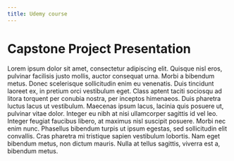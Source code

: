 ```yaml
---
title: Udemy course
---
```


# Capstone Project Presentation

Lorem ipsum dolor sit amet, consectetur adipiscing elit. Quisque nisl eros, 
pulvinar facilisis justo mollis, auctor consequat urna. Morbi a bibendum metus. 
Donec scelerisque sollicitudin enim eu venenatis. Duis tincidunt laoreet ex, 
in pretium orci vestibulum eget. Class aptent taciti sociosqu ad litora torquent
per conubia nostra, per inceptos himenaeos. Duis pharetra luctus lacus ut 
vestibulum. Maecenas ipsum lacus, lacinia quis posuere ut, pulvinar vitae dolor.
Integer eu nibh at nisi ullamcorper sagittis id vel leo. Integer feugiat 
faucibus libero, at maximus nisl suscipit posuere. Morbi nec enim nunc. 
Phasellus bibendum turpis ut ipsum egestas, sed sollicitudin elit convallis. 
Cras pharetra mi tristique sapien vestibulum lobortis. Nam eget bibendum metus, 
non dictum mauris. Nulla at tellus sagittis, viverra est a, bibendum metus.
